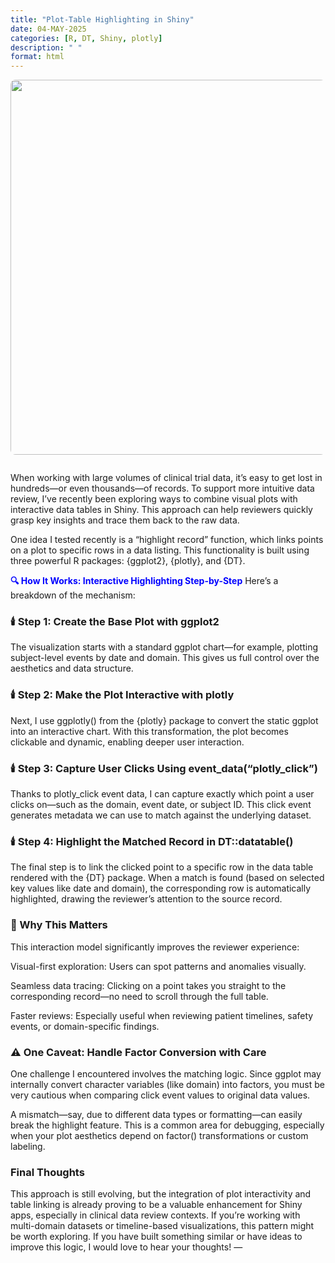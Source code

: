 ```yaml
---
title: "Plot-Table Highlighting in Shiny"
date: 04-MAY-2025
categories: [R, DT, Shiny, plotly]
description: " "
format: html
---
```


<img src="../images/R_DT.jpg" width="600px" style="margin-bottom: 1em; border-radius: 8px;">

When working with large volumes of clinical trial data, it’s easy to get lost in hundreds—or even thousands—of records. To support more intuitive data review, I’ve recently been exploring ways to combine visual plots with interactive data tables in Shiny. This approach can help reviewers quickly grasp key insights and trace them back to the raw data.

One idea I tested recently is a "highlight record" function, which links points on a plot to specific rows in a data listing. This functionality is built using three powerful R packages: {ggplot2}, {plotly}, and {DT}.

<span style="color:blue; font-weight:bold;">🔍 How It Works: Interactive Highlighting Step-by-Step</span>
Here’s a breakdown of the mechanism:

### 🕯️ Step 1: Create the Base Plot with ggplot2
The visualization starts with a standard ggplot chart—for example, plotting subject-level events by date and domain. This gives us full control over the aesthetics and data structure.

### 🕯️ Step 2: Make the Plot Interactive with plotly
Next, I use ggplotly() from the {plotly} package to convert the static ggplot into an interactive chart. With this transformation, the plot becomes clickable and dynamic, enabling deeper user interaction.

### 🕯️ Step 3: Capture User Clicks Using event_data("plotly_click")
Thanks to plotly_click event data, I can capture exactly which point a user clicks on—such as the domain, event date, or subject ID. This click event generates metadata we can use to match against the underlying dataset.

### 🕯️ Step 4: Highlight the Matched Record in DT::datatable()
The final step is to link the clicked point to a specific row in the data table rendered with the {DT} package. When a match is found (based on selected key values like date and domain), the corresponding row is automatically highlighted, drawing the reviewer’s attention to the source record.

### 🚀 Why This Matters
This interaction model significantly improves the reviewer experience:

Visual-first exploration: Users can spot patterns and anomalies visually.

Seamless data tracing: Clicking on a point takes you straight to the corresponding record—no need to scroll through the full table.

Faster reviews: Especially useful when reviewing patient timelines, safety events, or domain-specific findings.

### ⚠️ One Caveat: Handle Factor Conversion with Care
One challenge I encountered involves the matching logic. Since ggplot may internally convert character variables (like domain) into factors, you must be very cautious when comparing click event values to original data values.

A mismatch—say, due to different data types or formatting—can easily break the highlight feature. This is a common area for debugging, especially when your plot aesthetics depend on factor() transformations or custom labeling.

### Final Thoughts
This approach is still evolving, but the integration of plot interactivity and table linking is already proving to be a valuable enhancement for Shiny apps, especially in clinical data review contexts. If you're working with multi-domain datasets or timeline-based visualizations, this pattern might be worth exploring.
If you have built something similar or have ideas to improve this logic, I would love to hear your thoughts!
---
